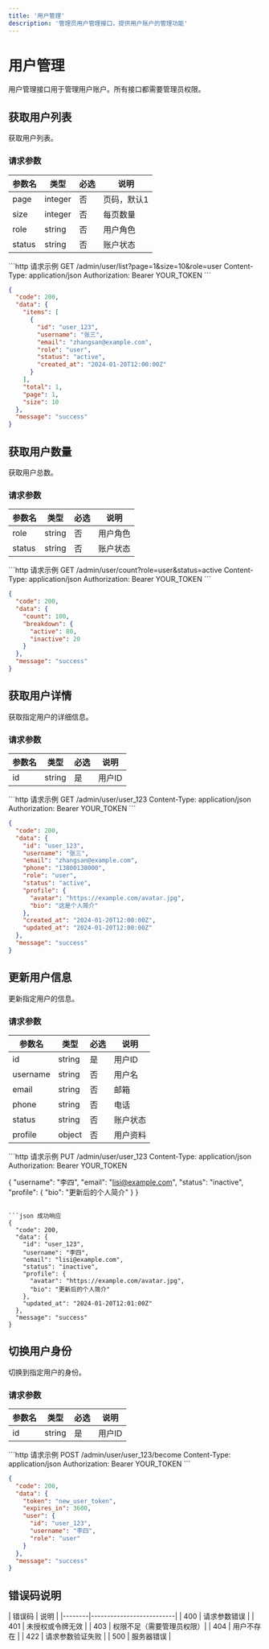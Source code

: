 ```yaml
---
title: '用户管理'
description: '管理员用户管理接口，提供用户账户的管理功能'
---
```


# 用户管理

<Note>
  用户管理接口用于管理用户账户。所有接口都需要管理员权限。
</Note>

## 获取用户列表

<ParamField path="/admin/user/list" method="GET">
获取用户列表。

### 请求参数

| 参数名   | 类型    | 必选 | 说明         |
|----------|---------|------|--------------|
| page     | integer | 否   | 页码，默认1  |
| size     | integer | 否   | 每页数量     |
| role     | string  | 否   | 用户角色     |
| status   | string  | 否   | 账户状态     |

<CodeGroup>
```http 请求示例
GET /admin/user/list?page=1&size=10&role=user
Content-Type: application/json
Authorization: Bearer YOUR_TOKEN
```

```json 成功响应
{
  "code": 200,
  "data": {
    "items": [
      {
        "id": "user_123",
        "username": "张三",
        "email": "zhangsan@example.com",
        "role": "user",
        "status": "active",
        "created_at": "2024-01-20T12:00:00Z"
      }
    ],
    "total": 1,
    "page": 1,
    "size": 10
  },
  "message": "success"
}
```
</CodeGroup>
</ParamField>

## 获取用户数量

<ParamField path="/admin/user/count" method="GET">
获取用户总数。

### 请求参数

| 参数名 | 类型   | 必选 | 说明     |
|--------|--------|------|----------|
| role   | string | 否   | 用户角色 |
| status | string | 否   | 账户状态 |

<CodeGroup>
```http 请求示例
GET /admin/user/count?role=user&status=active
Content-Type: application/json
Authorization: Bearer YOUR_TOKEN
```

```json 成功响应
{
  "code": 200,
  "data": {
    "count": 100,
    "breakdown": {
      "active": 80,
      "inactive": 20
    }
  },
  "message": "success"
}
```
</CodeGroup>
</ParamField>

## 获取用户详情

<ParamField path="/admin/user/:id" method="GET">
获取指定用户的详细信息。

### 请求参数

| 参数名 | 类型   | 必选 | 说明     |
|--------|--------|------|----------|
| id     | string | 是   | 用户ID   |

<CodeGroup>
```http 请求示例
GET /admin/user/user_123
Content-Type: application/json
Authorization: Bearer YOUR_TOKEN
```

```json 成功响应
{
  "code": 200,
  "data": {
    "id": "user_123",
    "username": "张三",
    "email": "zhangsan@example.com",
    "phone": "13800138000",
    "role": "user",
    "status": "active",
    "profile": {
      "avatar": "https://example.com/avatar.jpg",
      "bio": "这是个人简介"
    },
    "created_at": "2024-01-20T12:00:00Z",
    "updated_at": "2024-01-20T12:00:00Z"
  },
  "message": "success"
}
```
</CodeGroup>
</ParamField>

## 更新用户信息

<ParamField path="/admin/user/:id" method="PUT">
更新指定用户的信息。

### 请求参数

| 参数名   | 类型   | 必选 | 说明     |
|----------|--------|------|----------|
| id       | string | 是   | 用户ID   |
| username | string | 否   | 用户名   |
| email    | string | 否   | 邮箱     |
| phone    | string | 否   | 电话     |
| status   | string | 否   | 账户状态 |
| profile  | object | 否   | 用户资料 |

<CodeGroup>
```http 请求示例
PUT /admin/user/user_123
Content-Type: application/json
Authorization: Bearer YOUR_TOKEN

{
  "username": "李四",
  "email": "lisi@example.com",
  "status": "inactive",
  "profile": {
    "bio": "更新后的个人简介"
  }
}
```

```json 成功响应
{
  "code": 200,
  "data": {
    "id": "user_123",
    "username": "李四",
    "email": "lisi@example.com",
    "status": "inactive",
    "profile": {
      "avatar": "https://example.com/avatar.jpg",
      "bio": "更新后的个人简介"
    },
    "updated_at": "2024-01-20T12:01:00Z"
  },
  "message": "success"
}
```
</CodeGroup>
</ParamField>

## 切换用户身份

<ParamField path="/admin/user/:id/become" method="POST">
切换到指定用户的身份。

### 请求参数

| 参数名 | 类型   | 必选 | 说明     |
|--------|--------|------|----------|
| id     | string | 是   | 用户ID   |

<CodeGroup>
```http 请求示例
POST /admin/user/user_123/become
Content-Type: application/json
Authorization: Bearer YOUR_TOKEN
```

```json 成功响应
{
  "code": 200,
  "data": {
    "token": "new_user_token",
    "expires_in": 3600,
    "user": {
      "id": "user_123",
      "username": "李四",
      "role": "user"
    }
  },
  "message": "success"
}
```
</CodeGroup>
</ParamField>

## 错误码说明

<Card title="错误码说明" icon="triangle-exclamation">
| 错误码 | 说明                     |
|--------|--------------------------|
| 400    | 请求参数错误             |
| 401    | 未授权或令牌无效         |
| 403    | 权限不足（需要管理员权限）|
| 404    | 用户不存在               |
| 422    | 请求参数验证失败         |
| 500    | 服务器错误               |
</Card>
